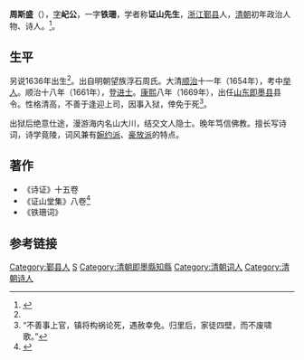 {{Otheruses|other=名为周斯盛的其他人物|周斯盛}}

'''周斯盛'''（{{bd|1637年||？||Zhou周}}），[[表字|字]]'''屺公'''，一字'''铁珊'''，学者称'''证山先生'''，[[浙江|浙江]][[鄞县|鄞县]]人，[[清朝|清朝]]初年政治人物、诗人。<ref name="zhou">{{cite web|url=http://nb.zjnm.cn/zdxx/twjs/view.jsp?zdid=39773&lmid=10&id=46189|title=周斯盛评传|publisher=古村旅游|accessdate=2014-07-28|deadurl=yes|archiveurl=https://web.archive.org/web/20140808034630/http://nb.zjnm.cn/zdxx/twjs/view.jsp?zdid=39773&lmid=10&id=46189|archivedate=2014-08-08}}</ref>。

==生平==
另说1636年出生<ref name="zhou"/>。出自明朝望族浮石周氏。大清[[顺治|顺治]]十一年（1654年），考中[[举人|举人]]。顺治十八年（1661年），登[[进士|进士]]。[[康熙|康熙]]八年（1669年），出任[[山东|山东]][[即墨县|即墨县]]县令。性格清高，不善于逢迎上司，因事入狱，倖免于死<ref>“不善事上官，镇将构祸论死，遇赦幸免。归里后，家徒四壁，而不废啸歌。”</ref>。

出狱后绝意仕途，漫游海内名山大川，结交文人隐士。晚年笃信佛教。擅长写诗词，诗学竟陵，词风兼有[[婉约派|婉约派]]、[[豪放派|豪放派]]的特点。

==著作==
* 《诗证》十五卷
* 《证山堂集》八卷<ref>{{cite web|url=http://whdfz.gov.cn/dfz/shici/shici/527.html|title=周斯盛|accessdate=2014-07-28}}{{dead link|date=2017年12月 |bot=InternetArchiveBot |fix-attempted=yes }}</ref>
* 《铁珊词》

==参考链接==
{{reflist|2}}

{{順治十八年辛丑科殿試金榜}}

{{Authority control}}

{{DEFAULTSORT:Zhou周}}
[[Category:鄞县人|Category:鄞县人]]
[[Category:新庄周氏|S]]
[[Category:清朝即墨縣知縣|Category:清朝即墨縣知縣]]
[[Category:清朝词人|Category:清朝词人]]
[[Category:清朝诗人|Category:清朝诗人]]